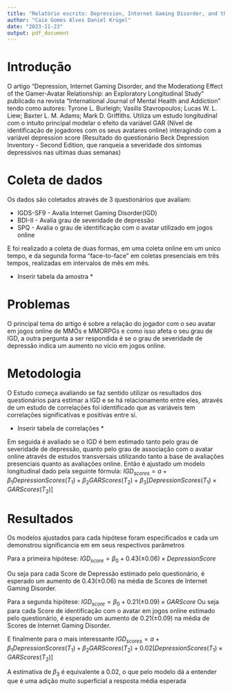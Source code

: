 ```yaml
---
title: "Relatório escrito: Depression, Internet Gaming Disorder, and the Moderationg Effect of the Gamer-Avatar Relationship: an Exploratory Longitudinal Study"
author: "Caio Gomes Alves Daniel Krügel"
date: "2023-11-23"
output: pdf_document
---
```



# Introdução
O artigo "Depression, Internet Gaming Disorder, and the Moderationg Effect of the Gamer-Avatar Relationship: an Exploratory Longitudinal Study" publicado na revista "International Journal of Mental Health and Addiction" tendo como autores: Tyrone L. Burleigh; Vasilis Stavropoulos; Lucas W. L. Liew; Baxter L. M. Adams; Mark D. Griffiths. Utiliza um estudo longitudinal com o intuíto principal modelar o efeito da variável GAR (Nível de identificação de jogadores com os seus avatares online) interagindo com a variável depression score (Resultado do questionário Beck Depression Inventory - Second Edition, que ranqueia a severidade dos sintomas depressivos nas ultimas duas semanas) 

# Coleta de dados
Os dados são coletados através de 3 questionários que avaliam:

- IGDS-SF9 - Avalia Internet Gaming Disorder(IGD)
- BDI-II - Avalia grau de severidade de depressão 
- SPQ - Avalia o grau de identificação com o avatar utilizado em jogos online

E foi realizado a coleta de duas formas, em uma coleta online em um unico tempo, e da segunda forma "face-to-face" em coletas presenciais em três tempos, realizadas em intervalos de mês em mês. 

* Inserir tabela da amostra *

# Problemas
O principal tema do artigo é sobre a relação do jogador com o seu avatar em jogos online de MMOs e MMORPGs e como isso afeta o seu grau de IGD, a outra pergunta a ser respondida é se o grau de severidade de depressão indica um aumento no vício em jogos online.

# Metodologia
O Estudo começa avaliando se faz sentido utilizar os resultados dos questionários para estimar a IGD e se há relacionamento entre eles, através de um estudo de correlações foi identificado que as variáveis tem correlações significativas e positivas entre sí.

* Inserir tabela de correlações *

Em seguida é avaliado se o IGD é bem estimado tanto pelo grau de severidade de depressão, quanto pelo grau de associação com o avatar online através de estudos transversais utilizando tanto a base de avaliações presenciais quanto as avaliações online. Então é ajustado um modelo longitudinal dado pela seguinte fórmula: $IGD_{scores} = a +\beta_1DepressionScores(T_1) + \beta_2GARScores(T_2) + \beta_3[Depression Scores(T_1) \times GARScores(T_2)]$ 

# Resultados

Os modelos ajustados para cada hipótese foram especificados e cada um demonstrou significancia em em seus respectivos parâmetros

Para a primeira hipótese:
  $IGD_{score} = \beta_0 + 0.43(\pm0.06)\times DepressionScore$

Ou seja para cada Score de Depressão estimado pelo questionário, é esperado um aumento de $0.43(\pm0.06)$ na média de Scores de Internet Gaming Disorder.

Para a segunda hipótese:
  $IGD_{score} = \beta_0 + 0.21(\pm0.09)\times GARScore$
Ou seja para cada Score de identificação com o avatar em jogos online estimado pelo questionário, é esperado um aumento de $0.21(\pm0.09)$ na média de Scores de Internet Gaming Disorder.

E finalmente para o mais interessante
$IGD_{scores} = a +\beta_1DepressionScores(T_1) + \beta_2GARScores(T_2) + 0.02[Depression Scores(T_1) \times GARScores(T_2)]$ 

A estimativa de $\beta_3$ é equivalente a 0.02, o que pelo modelo dá a entender que é uma adição muito superficial a resposta média esperada